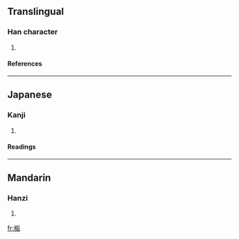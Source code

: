 ==Translingual==
===Han character===
{{Han char|rn=75|rad=木|as=13|sn=17|four=|canj=木火火口 (DFFR), X木火火口 (XDFFR)}}
# {{defn|Han|sort=木13}}
====References====
{{Han ref|kx=0556.110|dkj=15643|dj=0945.290|hdz=21305.080|uh=6A86|ud=27270}}

----
==Japanese==
===Kanji===
{{ja-kanji|grade=|rs=木13}}
# {{defn|Japanese}} 
====Readings====
{{ja-readings|on=[[さん]] (san)|kun=[[すぎ]] (sugi)}}

----
==Mandarin==
===Hanzi===
{{cmn-hanzi|pin=[[shān]] (shan1)|wg=shan<sup>1</sup>}}
# {{defn|Mandarin}}

[[fr:檆]]
